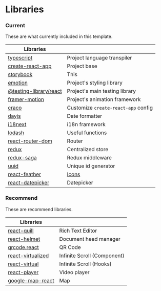 


<Meta title="Documentation/Libraries" />

# Libraries


### Current

These are what currently included in this template.

| Libraries                                                                              |                                                                            |
| -------------------------------------------------------------------------------------- | -------------------------------------------------------------------------- |
| [typescript](https://www.typescriptlang.org/docs/)                                     | Project language transpiler                                                |
| [create-react-app](https://facebook.github.io/create-react-app/docs/getting-started)   | Project base                                                               |
| [storybook](https://storybook.js.org/docs/react/get-started/introduction)              | This                                                                       |
| [emotion](https://emotion.sh/docs/introduction)                                        | Project's styling library                                                  |
| [@testing-library/react](https://testing-library.com/docs/react-testing-library/intro/)| Project's main testing library                                             |
| [framer-motion](https://www.framer.com/api/motion/)                                    | Project's animation framework                                              |
| [craco](https://github.com/gsoft-inc/craco)                                            | Customize `create-react-app` config                                        |
| [dayjs](https://day.js.org/)                                                           | Date formatter                                                             |
| [i18next](https://www.i18next.com/)                                                    | i18n  framework                                                            |
| [lodash](https://lodash.com/docs/4.17.15)                                              | Useful functions                                                           |
| [react-router-dom](https://reactrouter.com/web/guides/quick-start)                     | Router                                                                     |
| [redux](https://react-redux.js.org/)                                                   | Centralized store                                                          |
| [redux-saga](https://redux-saga.js.org/)                                               | Redux middleware                                                           |
| [uuid](https://github.com/uuidjs/uuid#readme)                                          | Unique id generator                                                        |
| [react-feather](https://feathericons.com/)                                             | [Icons](?path=/story/documentation-icons--page)                            |
| [react-datepicker](https://reactdatepicker.com/)                                       | Datepicker                                                                 |

### Recommend

These are recommend libraries.

| Libraries                                                                             |                                                                            |
| ------------------------------------------------------------------------------------- | -------------------------------------------------------------------------- |
| [react-quill](https://github.com/zenoamaro/react-quill)                               | Rich Text Editor                                                           |
| [react-helmet](https://www.npmjs.com/package/react-helmet)                            | Document head manager                                                      |
| [qrcode.react](https://www.npmjs.com/package/qrcode.react)                            | QR Code                                                                    |
| [react-virtualized](http://bvaughn.github.io/react-virtualized)                       | Infinite Scroll  (Component)                                               |
| [react-virtual](https://github.com/tannerlinsley/react-virtual)                       | Infinite Scroll  (Hooks)                                                   |
| [react-player](https://github.com/cookpete/react-player)                              | Video player                                                               |
| [google-map-react](https://www.npmjs.com/package/google-map-react)                    | Map                                                                        |
